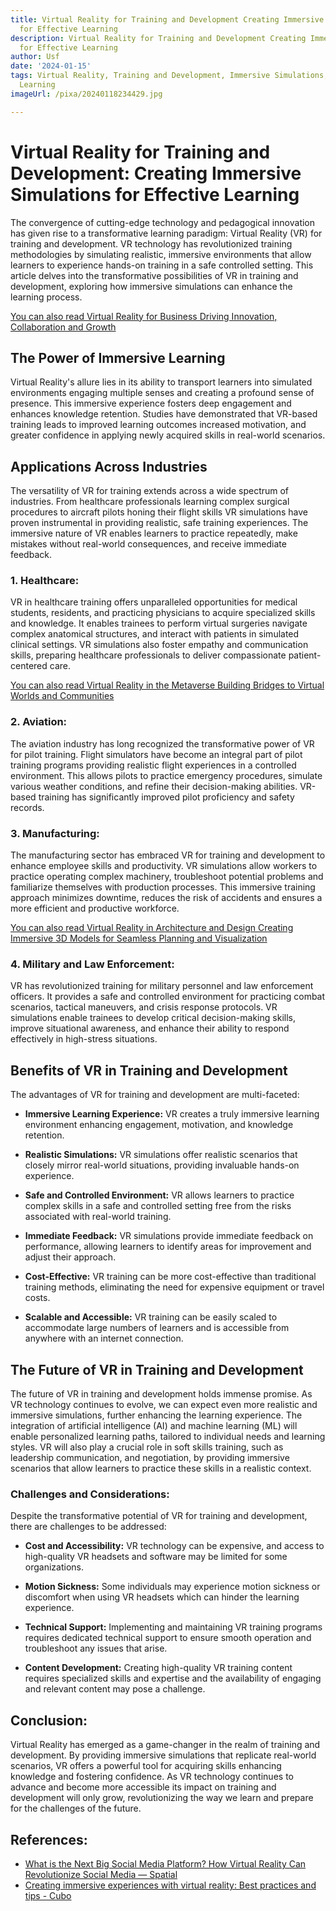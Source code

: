 ```yaml
---
title: Virtual Reality for Training and Development Creating Immersive Simulations
  for Effective Learning
description: Virtual Reality for Training and Development Creating Immersive Simulations
  for Effective Learning
author: Usf
date: '2024-01-15'
tags: Virtual Reality, Training and Development, Immersive Simulations, Effective
  Learning
imageUrl: /pixa/20240118234429.jpg

---
```

# Virtual Reality for Training and  Development: Creating Immersive Simulations  for Effective Learning

The convergence of cutting-edge technology and pedagogical innovation has given rise to a transformative learning paradigm: Virtual Reality (VR) for training and development. VR technology has revolutionized training methodologies by simulating  realistic, immersive environments that allow learners to experience hands-on training in a safe controlled setting. This article delves into the transformative possibilities of  VR in training and development, exploring how immersive  simulations can  enhance the learning process.

[You  can also  read Virtual Reality for  Business Driving Innovation, Collaboration and Growth](Virtual%20Reality%20for%20Business%20Driving%20Innovation%2C%20Collaboration%2C%20and%20Growth)


## The Power of Immersive Learning

Virtual Reality's  allure lies in its ability to transport learners  into simulated  environments engaging multiple senses  and creating a profound  sense of presence. This immersive experience fosters deep engagement and enhances  knowledge retention. Studies have demonstrated that VR-based training leads  to  improved  learning outcomes increased motivation, and greater  confidence in applying newly acquired skills in real-world scenarios.

## Applications  Across Industries

The versatility of VR for training extends across a wide  spectrum of industries. From healthcare professionals  learning complex surgical procedures to aircraft pilots honing their flight skills VR simulations have proven instrumental in providing realistic, safe training experiences. The immersive nature of VR  enables learners to practice  repeatedly, make  mistakes  without real-world consequences, and receive immediate feedback.

### 1. Healthcare:

VR  in healthcare training offers unparalleled opportunities for medical students, residents, and practicing physicians to  acquire specialized  skills and knowledge. It enables trainees to perform virtual surgeries  navigate complex anatomical structures, and interact with patients in simulated clinical settings. VR simulations also foster empathy and communication skills, preparing healthcare professionals to deliver compassionate patient-centered  care.

[You can also  read Virtual Reality in the Metaverse Building Bridges to Virtual Worlds and Communities](Virtual%20Reality%20in%20the%20Metaverse%20Building%20Bridges%20to%20Virtual%20Worlds%20and%20Communities)


### 2. Aviation:

The aviation industry has long  recognized the transformative  power  of VR for pilot  training. Flight simulators have become an integral part of pilot training programs providing realistic flight experiences in a controlled environment. This allows pilots to  practice emergency procedures, simulate various weather conditions, and refine their decision-making abilities. VR-based training has significantly improved pilot  proficiency and safety records.

### 3. Manufacturing:

The manufacturing sector has embraced  VR for training and development to enhance  employee skills and productivity. VR simulations allow  workers to practice operating complex machinery, troubleshoot potential problems and familiarize themselves with production processes. This immersive training approach minimizes downtime, reduces  the  risk  of accidents and ensures a more efficient and productive workforce.

[You can also read Virtual Reality in Architecture and Design Creating Immersive 3D Models for  Seamless Planning and Visualization](Virtual%20Reality%20in%20Architecture%20and%20Design%20Creating%20Immersive%203D%20Models%20for%20Seamless%20Planning%20and%20Visualization)


### 4. Military and Law Enforcement:

VR has  revolutionized  training for military personnel and law enforcement officers. It provides a safe and controlled environment for  practicing combat scenarios, tactical  maneuvers, and crisis response protocols. VR simulations enable  trainees to  develop critical decision-making skills, improve situational awareness, and enhance their ability to respond effectively in high-stress situations.

## Benefits of VR in Training and Development

The advantages of  VR for training and development are multi-faceted:

- **Immersive Learning Experience:**  VR creates a truly immersive learning  environment enhancing engagement,  motivation, and knowledge retention.

-  **Realistic Simulations:** VR simulations offer realistic scenarios that closely mirror real-world situations, providing invaluable hands-on  experience.

-  **Safe and Controlled Environment:** VR allows learners to practice complex  skills  in a safe and controlled setting free from the risks associated with real-world training.

- **Immediate Feedback:** VR simulations  provide immediate feedback on performance, allowing learners to identify areas for  improvement and adjust their approach.

- **Cost-Effective:** VR training can be more cost-effective than traditional training methods, eliminating the need for expensive  equipment or travel costs.

- **Scalable and Accessible:**  VR training can be easily scaled to accommodate large numbers of learners and is accessible from anywhere with an internet connection.

## The Future of VR in Training and Development

The future of VR in training and development holds immense promise.  As VR technology  continues to evolve, we  can expect even more  realistic and immersive simulations, further enhancing the learning experience. The integration  of artificial intelligence (AI)  and machine learning (ML) will enable personalized learning paths, tailored to individual needs and learning styles. VR will also play a crucial role in soft skills training, such as  leadership communication, and negotiation, by providing immersive scenarios  that allow learners to practice these skills in a realistic context.

### Challenges  and  Considerations:

Despite the transformative potential of VR for  training and development,  there are challenges to be addressed:

- **Cost and Accessibility:**  VR technology can be expensive, and access to  high-quality VR headsets and software may be limited for some organizations.

- **Motion Sickness:** Some individuals may experience motion sickness or  discomfort  when using VR headsets which can hinder the learning experience.

- **Technical Support:** Implementing and maintaining VR training programs requires dedicated technical support to  ensure smooth operation and troubleshoot any issues that arise.

- **Content  Development:** Creating high-quality VR training content requires specialized skills  and expertise and the availability of engaging and relevant content may pose a challenge.


## Conclusion:

Virtual Reality has emerged as a game-changer in the realm of training and development. By  providing immersive simulations that replicate real-world  scenarios, VR offers a powerful tool for acquiring skills  enhancing knowledge and fostering confidence. As VR technology continues to advance and  become more accessible its impact on training and development will only grow, revolutionizing the way we learn and prepare for the challenges of the future.

## References:
- [What is the Next Big Social Media Platform? How Virtual Reality Can Revolutionize Social Media — Spatial](https://www.spatial.io/blog/what-is-the-next-big-social-media-platform-how-virtual-reality-can-revolutionize-social-media)
- [Creating immersive experiences with virtual reality: Best practices and tips - Cubo](https://cubo.to/blog/creating-immersive-experiences-with-virtual-reality-best-practices-and-tips/)
